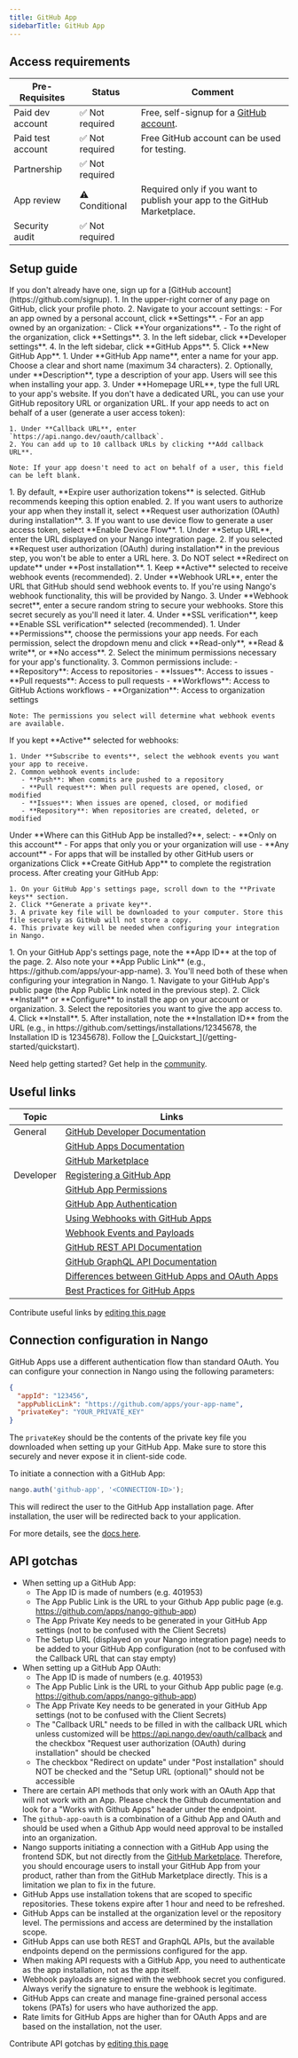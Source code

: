 ```yaml
---
title: GitHub App
sidebarTitle: GitHub App
---
```



<Overview />
<PreBuiltTooling />
<PreBuiltUseCases />

## Access requirements
| Pre-Requisites | Status | Comment|
| - | - | - |
| Paid dev account | ✅ Not required | Free, self-signup for a [GitHub account](https://github.com/signup). |
| Paid test account | ✅ Not required | Free GitHub account can be used for testing. |
| Partnership | ✅ Not required | |
| App review | ⚠️ Conditional | Required only if you want to publish your app to the GitHub Marketplace. |
| Security audit | ✅ Not required | |


## Setup guide

<Steps>
  <Step title="Create a GitHub account">
    If you don't already have one, sign up for a [GitHub account](https://github.com/signup).
  </Step>
  <Step title="Navigate to GitHub App settings">
    1. In the upper-right corner of any page on GitHub, click your profile photo.
    2. Navigate to your account settings:
       - For an app owned by a personal account, click **Settings**.
       - For an app owned by an organization:
         - Click **Your organizations**.
         - To the right of the organization, click **Settings**.
    3. In the left sidebar, click **Developer settings**.
    4. In the left sidebar, click **GitHub Apps**.
    5. Click **New GitHub App**.
  </Step>
  <Step title="Configure basic app information">
    1. Under **GitHub App name**, enter a name for your app. Choose a clear and short name (maximum 34 characters).
    2. Optionally, under **Description**, type a description of your app. Users will see this when installing your app.
    3. Under **Homepage URL**, type the full URL to your app's website. If you don't have a dedicated URL, you can use your GitHub repository URL or organization URL.
  </Step>
  <Step title="Configure callback URL (optional)">
    If your app needs to act on behalf of a user (generate a user access token):
    
    1. Under **Callback URL**, enter `https://api.nango.dev/oauth/callback`.
    2. You can add up to 10 callback URLs by clicking **Add callback URL**.
    
    Note: If your app doesn't need to act on behalf of a user, this field can be left blank.
  </Step>
  <Step title="Configure user authorization settings (optional)">
    1. By default, **Expire user authorization tokens** is selected. GitHub recommends keeping this option enabled.
    2. If you want users to authorize your app when they install it, select **Request user authorization (OAuth) during installation**.
    3. If you want to use device flow to generate a user access token, select **Enable Device Flow**.
  </Step>
  <Step title="Configure setup URL">
    1. Under **Setup URL**, enter the URL displayed on your Nango integration page.
    2. If you selected **Request user authorization (OAuth) during installation** in the previous step, you won't be able to enter a URL here.
    3. Do NOT select **Redirect on update** under **Post installation**.
  </Step>
  <Step title="Configure webhook settings">
    1. Keep **Active** selected to receive webhook events (recommended).
    2. Under **Webhook URL**, enter the URL that GitHub should send webhook events to. If you're using Nango's webhook functionality, this will be provided by Nango.
    3. Under **Webhook secret**, enter a secure random string to secure your webhooks. Store this secret securely as you'll need it later.
    4. Under **SSL verification**, keep **Enable SSL verification** selected (recommended).
  </Step>
  <Step title="Set app permissions">
    1. Under **Permissions**, choose the permissions your app needs. For each permission, select the dropdown menu and click **Read-only**, **Read & write**, or **No access**.
    2. Select the minimum permissions necessary for your app's functionality.
    3. Common permissions include:
       - **Repository**: Access to repositories
       - **Issues**: Access to issues
       - **Pull requests**: Access to pull requests
       - **Workflows**: Access to GitHub Actions workflows
       - **Organization**: Access to organization settings
    
    Note: The permissions you select will determine what webhook events are available.
  </Step>
  <Step title="Subscribe to webhook events">
    If you kept **Active** selected for webhooks:
    
    1. Under **Subscribe to events**, select the webhook events you want your app to receive.
    2. Common webhook events include:
       - **Push**: When commits are pushed to a repository
       - **Pull request**: When pull requests are opened, closed, or modified
       - **Issues**: When issues are opened, closed, or modified
       - **Repository**: When repositories are created, deleted, or modified
  </Step>
  <Step title="Set installation options">
    Under **Where can this GitHub App be installed?**, select:
    - **Only on this account** - For apps that only you or your organization will use
    - **Any account** - For apps that will be installed by other GitHub users or organizations
  </Step>
  <Step title="Create the GitHub App">
    Click **Create GitHub App** to complete the registration process.
  </Step>
  <Step title="Generate a private key">
    After creating your GitHub App:
    
    1. On your GitHub App's settings page, scroll down to the **Private keys** section.
    2. Click **Generate a private key**.
    3. A private key file will be downloaded to your computer. Store this file securely as GitHub will not store a copy.
    4. This private key will be needed when configuring your integration in Nango.
  </Step>
  <Step title="Note your App ID and installation URL">
    1. On your GitHub App's settings page, note the **App ID** at the top of the page.
    2. Also note your **App Public Link** (e.g., https://github.com/apps/your-app-name).
    3. You'll need both of these when configuring your integration in Nango.
  </Step>
  <Step title="Install your GitHub App">
    1. Navigate to your GitHub App's public page (the App Public Link noted in the previous step).
    2. Click **Install** or **Configure** to install the app on your account or organization.
    3. Select the repositories you want to give the app access to.
    4. Click **Install**.
    5. After installation, note the **Installation ID** from the URL (e.g., in https://github.com/settings/installations/12345678, the Installation ID is 12345678).
  </Step>
  <Step title="Next">
    Follow the [_Quickstart_](/getting-started/quickstart).
  </Step>
</Steps>

<Tip>Need help getting started? Get help in the [community](https://nango.dev/slack).</Tip>


## Useful links

| Topic | Links | 
| - | - | 
| General | [GitHub Developer Documentation](https://docs.github.com/en/developers) |
| | [GitHub Apps Documentation](https://docs.github.com/en/apps) |
| | [GitHub Marketplace](https://github.com/marketplace) |
| Developer | [Registering a GitHub App](https://docs.github.com/en/apps/creating-github-apps/registering-a-github-app/registering-a-github-app) |
| | [GitHub App Permissions](https://docs.github.com/en/rest/overview/permissions-required-for-github-apps) |
| | [GitHub App Authentication](https://docs.github.com/en/apps/creating-github-apps/authenticating-with-a-github-app/about-authentication-with-a-github-app) |
| | [Using Webhooks with GitHub Apps](https://docs.github.com/en/apps/creating-github-apps/setting-up-a-github-app/using-webhooks-with-github-apps) |
| | [Webhook Events and Payloads](https://docs.github.com/en/webhooks-and-events/webhooks/webhook-events-and-payloads) |
| | [GitHub REST API Documentation](https://docs.github.com/en/rest) |
| | [GitHub GraphQL API Documentation](https://docs.github.com/en/graphql) |
| | [Differences between GitHub Apps and OAuth Apps](https://docs.github.com/en/apps/oauth-apps/building-oauth-apps/differences-between-github-apps-and-oauth-apps) |
| | [Best Practices for GitHub Apps](https://docs.github.com/en/apps/creating-github-apps/setting-up-a-github-app/best-practices-for-creating-a-github-app) |

<Note>Contribute useful links by [editing this page](https://github.com/nangohq/nango/tree/master/docs-v2/integrations/all/github-app.mdx)</Note>

## Connection configuration in Nango

GitHub Apps use a different authentication flow than standard OAuth. You can configure your connection in Nango using the following parameters:

```json
{
  "appId": "123456",
  "appPublicLink": "https://github.com/apps/your-app-name",
  "privateKey": "YOUR_PRIVATE_KEY"
}
```

The `privateKey` should be the contents of the private key file you downloaded when setting up your GitHub App. Make sure to store this securely and never expose it in client-side code.

To initiate a connection with a GitHub App:

```js
nango.auth('github-app', '<CONNECTION-ID>');
```

This will redirect the user to the GitHub App installation page. After installation, the user will be redirected back to your application.

For more details, see the [docs here](/guides/api-authorization/authorize-in-your-app-default-ui).

## API gotchas

-   When setting up a GitHub App:
    - The App ID is made of numbers (e.g. 401953)
    - The App Public Link is the URL to your Github App public page (e.g. https://github.com/apps/nango-github-app)
    - The App Private Key needs to be generated in your GitHub App settings (not to be confused with the Client Secrets)
    - The Setup URL (displayed on your Nango integration page) needs to be added to your GitHub App configuration (not to be confused with the Callback URL that can stay empty)
-   When setting up a GitHub App OAuth:
    - The App ID is made of numbers (e.g. 401953)
    - The App Public Link is the URL to your Github App public page (e.g. https://github.com/apps/nango-github-app)
    - The App Private Key needs to be generated in your GitHub App settings (not to be confused with the Client Secrets)
    - The "Callback URL" needs to be filled in with the callback URL which unless customized will be https://api.nango.dev/oauth/callback and the checkbox "Request user authorization (OAuth) during installation" should be checked
    - The checkbox "Redirect on update" under "Post installation" should NOT be checked and the "Setup URL (optional)" should not be accessible
-   There are certain API methods that only work with an OAuth App that will not work with an App. Please check the Github documentation and look for a "Works with Github Apps" header under the endpoint.
-   The `github-app-oauth` is a combination of a Github App and OAuth and should be used when a Github App would need approval to be installed into an organization.
-   Nango supports initiating a connection with a GitHub App using the frontend SDK, but not directly from the [GitHub Marketplace](https://github.com/marketplace). Therefore, you should encourage users to install your GitHub App from your product, rather than from the GitHub Marketplace directly. This is a limitation we plan to fix in the future.
-   GitHub Apps use installation tokens that are scoped to specific repositories. These tokens expire after 1 hour and need to be refreshed.
-   GitHub Apps can be installed at the organization level or the repository level. The permissions and access are determined by the installation scope.
-   GitHub Apps can use both REST and GraphQL APIs, but the available endpoints depend on the permissions configured for the app.
-   When making API requests with a GitHub App, you need to authenticate as the app installation, not as the app itself.
-   Webhook payloads are signed with the webhook secret you configured. Always verify the signature to ensure the webhook is legitimate.
-   GitHub Apps can create and manage fine-grained personal access tokens (PATs) for users who have authorized the app.
-   Rate limits for GitHub Apps are higher than for OAuth Apps and are based on the installation, not the user.

<Note>Contribute API gotchas by [editing this page](https://github.com/nangohq/nango/tree/master/docs-v2/integrations/all/github-app.mdx)</Note>
